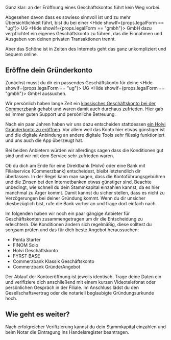 
Ganz klar: an der Eröffnung eines Geschäftskontos führt kein Weg vorbei.

Abgesehen davon dass es sowieso sinnvoll ist und zu mehr Übersichtlichkeit führt, bist du bei einer <Hide showIf={props.legalForm == "ug"}> UG </Hide><Hide showIf={props.legalForm == "gmbh"}> GmbH </Hide> dazu verpflichtet ein eigenes Geschäftskonto zu führen, das die Einnahmen und Ausgaben von deinen privaten Transaktionen trennt.

Aber das Schöne ist in Zeiten des Internets geht das ganz unkompliziert und bequem online.

## Eröffne dein Gründerkonto

Zunächst musst du dir ein passendes Geschäftskonto für deine <Hide showIf={props.legalForm == "ug"}> UG </Hide><Hide showIf={props.legalForm == "gmbh"}> GmbH </Hide> aussuchen.

Wir persönlich haben lange Zeit ein [klassisches Geschäftskonto bei der Commerzbank](https://www.commerzbank.de/portal/de/unternehmerkunden/produkte/konto-zahlungsverkehr/geschaeftskonten/geschaeftskonten.html) gehabt und waren damit auch durchaus zufrieden. Hier gab es immer guten Support und persönliche Betreuung.

Nach ein paar Jahren haben wir uns dazu entscheiden stattdessen [ein Holvi Gründerkonto zu eröffnen](https://www.holvi.com/de/gruenderkonto/). Vor allem weil das Konto hier etwas günstiger ist und die digitale Anbindung an andere digitale Tools sehr flüssig funktioniert und uns auch die App überzeugt hat.

Bei beiden Anbietern würden wir allerdings sagen dass die Konditionen gut sind und wir mit dem Service sehr zufrieden waren.

Ob du dich am Ende für eine Direktbank (Holvi) oder eine Bank mit Filialservice (Commerzbank) entscheidest, bleibt letztendlich dir überlassen. In der Regel kann man sagen, dass die Kontoführungsgebühren und die Zinsen bei den Internetbanken etwas günstiger sind. Beachte unbedingt, wie schnell du dein Stammkapital einzahlen kannst, da es hier manchmal zu Ärger kommt. Damit kannst du sicher stellen, dass es nicht zu Verzögerungen bei deiner Gründung kommt. Wenn du dir unsicher diesbezüglich bist, rufe die Bank vorher an und frage dort einfach nach.

Im folgenden haben wir noch ein paar gängige Anbieter für Geschäftskonten zusammengetragen um dir die Entscheidung zu erleichtern.
Die Konditionen ändern sich regelmäßig, diese solltest du sorgsam prüfen und das für dich beste Angebot heraussuchen:

- Penta Starter
- FINOM Solo
- Holvi Geschäftskonto
- FYRST BASE
- Commerzbank Klassik Geschäftskonto
- Commerzbank GründerAngebot

Der Ablauf der Kontoeröffnung ist jeweils identisch. Trage deine Daten ein und verifiziere dich anschließend mit einem kurzen Videotelefonat oder persönlichen Gespräch in der Filiale. Im Anschluss lädst du den Gesellschaftsvertrag oder die notariell beglaubigte Gründungsurkunde hoch.

## Wie geht es weiter?

Nach erfolgreicher Verifizierung kannst du dein Stammkapital einzahlen und beim Notar die Eintragung ins Handelsregister beantragen.
